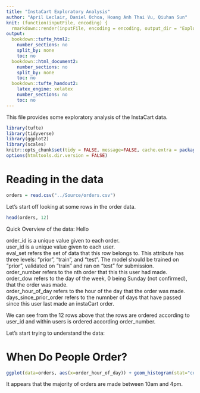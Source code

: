 ```yaml
---
title: "InstaCart Exploratory Analysis"
author: "April Leclair, Daniel Ochoa, Hoang Anh Thai Vu, Qiuhan Sun"
knit: (function(inputFile, encoding) {
  rmarkdown::render(inputFile, encoding = encoding, output_dir = "ExploratoryAnalysis_HTML_Output") })
output:
  bookdown::tufte_html2:
    number_sections: no
    split_by: none
    toc: no
  bookdown::html_document2:
    number_sections: no
    split_by: none
    toc: no
  bookdown::tufte_handout2:
    latex_engine: xelatex
    number_sections: no
    toc: no
---
```


This file provides some exploratory analysis of the InstaCart data.

```r
library(tufte)
library(tidyverse)
library(ggplot2)
library(scales)
knitr::opts_chunk$set(tidy = FALSE, message=FALSE, cache.extra = packageVersion('tufte'))
options(htmltools.dir.version = FALSE)
```

# Reading in the data
```r
orders = read.csv("../Source/orders.csv")
```

Let's start off looking at some rows in the order data.
```r
head(orders, 12)
```

Quick Overview of the data: Hello

order_id is a unique value given to each order.  
user_id is a unique value given to each user.  
eval_set refers the set of data that this row belongs to. This attribute has three levels: "prior", "train", and "test". The model should be trained on "prior", validated on "train" and ran on "test" for submission.  
order_number refers to the nth order that this this user had made.  
order_dow refers to the day of the week, 0 being Sunday (not confirmed), that the order was made.  
order_hour_of_day refers to the hour of the day that the order was made.  
days_since_prior_order refers to the numnber of days that have passed since this user last made an instaCart order.  

We can see from the 12 rows above that the rows are ordered according to user_id and within users is ordered according order_number. 

Let's start trying to understand the data:

# When Do People Order?

```r
ggplot(data=orders, aes(x=order_hour_of_day)) + geom_histogram(stat="count", fill="seagreen4") + scale_y_continuous(labels = comma) + labs(x="Hour of day", y ="Number of orders", title="Orders by Hour of Day")
```
It appears that the majority of orders are made between 10am and 4pm.